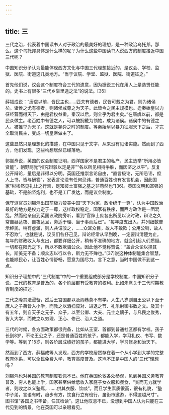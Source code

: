 ```yaml
---
---
---
```

title: 三
---



三代之治，代表着中国读书人对于政治的最美好的理想，是一种政治乌托邦。那么，这个乌托邦具体是什么样的呢？为什么这些中国读书人说西方的制度接近中国三代呢？

中国知识分子认为最能体现西方文化与中国三代理想接近的，是议会、学校、监狱、医院、街道这几类地方。“当于议院、学堂、监狱、医院、街道征之。”

首先他们说，议会这个制度符合三代的遗意，因为据说三代在用人上是选贤任能的。史书上有很多“三代乡举里选之法”的说法。[35]

薛福成说：“唐虞以前，皆民主也……匹夫有德者，民皆可戴之为君，则为诸侯矣。诸侯之尤有德者，则诸侯咸尊之为天子。此皆今之民主规模也。迨秦始皇以力征经营而得天下，由是君权益重。秦汉以后，则全乎为君主矣。”在唐虞以前，都是民众做主。老百姓中有德之人，可以被拥戴为领袖，成为诸侯。诸侯中的有德之人，被推举为天子。这就是尧舜之时的制度。等秦始皇以暴力征服天下之后，才完全取消民主，变成一切皇帝做主了。

这些显然只是理想化的描述，在中国只见于文字，从来没有见诸实施。然而到了西方，他们发现，这些构想居然已经落地。

郭嵩焘说，英国的议会制度证明，西洋国家不是君主的私产，民主选举“所用必皆贤能”，朝野两党“推究辩驳以定是非”“各以所见相持争胜，而因济之以平”。反复公开辩论，量后是非得以分明。英国还推崇言论自由，“直言极论，无所忌讳，庶人上书，皆与酬答”，发表言论没有任何忌讳，普通百姓也有发言机会，因此国家“彬彬然见礼让之行焉，足知彼土富强之基之非苟然也”[36]。英国文明和富强的基础，不是船坚炮利，也不是工厂发达，而是议会制度。

保守派官员刘锡鸿出国前极力赞美中国“天下为家，政令统于一尊”，认为中国政治最好的地方是权力定于一尊，这样政权稳定，国家有秩序，而西方政治是一团混乱。然而他亲自到英国议政院旁听，看到“官绅士庶各出所见以议时政，辩论之久常自昼达夜、自夜达旦，务适于理、当于事而后已”。“每年度支出入，并列细数普示绅民，稍有虚滥，则人共诘驳之，……众耳众目，故人不敢欺；公用公销，故人不忍欺”。也就是说，议员们各抒己见，辩论经常从早到晚，一定要辩清楚为止。每年的财政收入与支出，都要详细公开，稍有不准确的地方，就会引起人们质疑。一切都在阳光之下，所以不敢欺骗公众。因此他不觉称赞说：“盖合众论以择其长，斯美无不备；顺众志以行以令，斯力无不殚也。”[37]说这种体制能集合智慧，也能顺民心，让百姓心情舒畅，愿意为国尽力。言下之意，当时中国做不到这一点。

知识分子理想中的“三代制度”中的一个重要组成部分是学校制度，中国知识分子说，三代的教育是普及的，各个阶层都有受教育的权利。比如朱熹关于三代时期教育制度的描述：

三代之隆其法浸备，然后王宫国都以及闾巷莫不有学。人生八岁则自王公以下至于庶人之子弟皆入小学，而教之以洒扫应对、进退之节、礼乐射御书数之文。及其十有五年，则自天子之元子、众子，以至公卿、大夫、元士之嫡子，与凡民之俊秀，皆入大学，而教之以穷理、正心、修己、治人之道。

三代的时候，各方面政策都很完备，比如从王室、首都到普通社区都有学校。孩子长到8岁，不论王公之子，还是普通百姓的孩子，都能入学，学习礼仪、书写、数学等。等到了15岁，则各阶层成绩好的孩子，都能进大学，学习修身和治天下。

然而到了西方，薛福成等人发现，西方的学校居然存在着一个从小学到大学的完整教育体系，可以全民免费入学，教育高度普及。这岂不正是中国人的“三代”理想吗？

刘锡鸿也对英国的教育制度钦佩不已。他在英国伦敦各处参观，见到英国义务教育普及，穷人也能上学，国家甚至供给低收入家庭子女衣服和餐食，“贫而无力就学者，则收之以义塾焉，……供其衣服、饮啖”。而且学生素质很高，很有礼貌，“塾中子弟，言语有时，趋步有方，饮食行立有班行，虽街市邀游，不得逾越尺寸”。图书馆“各国之书毕备，任其检读”。这让他叹息不已，没想到中国人认为只能在三代见到的情景，他在英国可以亲眼看见。